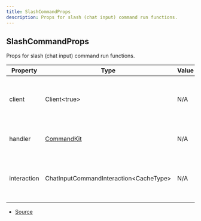 ```yaml
---
title: SlashCommandProps
description: Props for slash (chat input) command run functions.
---
```


## SlashCommandProps

Props for slash (chat input) command run functions.

| Property    | Type                                    | Value | Description                                                |
| ----------- | --------------------------------------- | ----- | ---------------------------------------------------------- |
| client      | Client\<true>                           | N/A   | The Discord.js client object that CommandKit is handling.  |
| handler     | [CommandKit](/docs/classes/CommandKit)  | N/A   | The current CommandKit handler instance.                   |
| interaction | ChatInputCommandInteraction\<CacheType> | N/A   | The current slash (chat input) command interaction object. |

- [Source](https://github.com/underctrl-io/commandkit/blob/fe9b9d88f8541b4758cc813e8505d26748e6e5bd/packages/commandkit/src/types.ts#L156)
